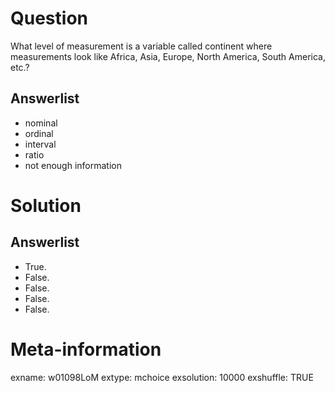 Question
========
What level of measurement is a variable called continent where measurements look like Africa, Asia, Europe, North America, South America, etc.?

Answerlist
----------
* nominal
* ordinal
* interval
* ratio  
* not enough information


Solution
========

Answerlist
----------
* True.
* False.
* False.
* False.
* False.


Meta-information
================
exname: w01098LoM
extype: mchoice
exsolution: 10000
exshuffle: TRUE